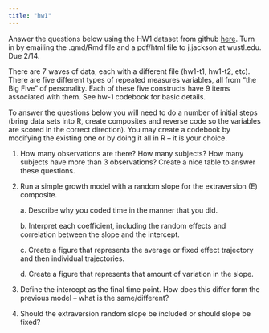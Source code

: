 ```yaml
---
title: "hw1"
---
```


Answer the questions below using the HW1 dataset from github [here](https://github.com/josh-jackson/alda24/tree/main/homework%20data). Turn in by emailing the .qmd/Rmd file and a pdf/html file to j.jackson at wustl.edu. Due 2/14.

There are 7 waves of data, each with a different file (hw1-t1, hw1-t2, etc). There are five different types of repeated measures variables, all from "the Big Five" of personality. Each of these five constructs have 9 items associated with them. See hw-1 codebook for basic details.

To answer the questions below you will need to do a number of initial steps (bring data sets into R, create composites and reverse code so the variables are scored in the correct direction). You may create a codebook by modifying the existing one or by doing it all in R -- it is your choice.

1.  How many observations are there? How many subjects? How many subjects have more than 3 observations? Create a nice table to answer these questions.

2.  Run a simple growth model with a random slope for the extraversion (E) composite.

    a\. Describe why you coded time in the manner that you did.

    b\. Interpret each coefficient, including the random effects and correlation between the slope and the intercept.

    c\. Create a figure that represents the average or fixed effect trajectory and then individual trajectories.

    d\. Create a figure that represents that amount of variation in the slope.

3.  Define the intercept as the final time point. How does this differ form the previous model -- what is the same/different?

4.  Should the extraversion random slope be included or should slope be fixed?
